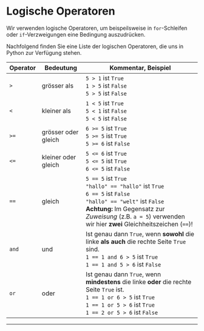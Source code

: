 # Logische Operatoren
Wir verwenden logische Operatoren, um beispeilsweise in `for`-Schleifen oder `if`-Verzweigungen eine Bedingung auszudrücken.

Nachfolgend finden Sie eine Liste der logischen Operatoren, die uns in Python zur Verfügung stehen.

| Operator | Bedeutung           | Kommentar, Beispiel                                                                                                                                                                                                                      |
|----------|---------------------|------------------------------------------------------------------------------------------------------------------------------------------------------------------------------------------------------------------------------------------|
| `>`      | grösser als         | `5 > 1` ist `True`<br/>`1 > 5` ist `False`<br/>`5 > 5` ist `False`                                                                                                                                                                       |
| `<`      | kleiner als         | `1 < 5` ist `True`<br/>`5 < 1` ist `False`<br/>`5 < 5` ist `False`                                                                                                                                                                       |
| `>=`     | grösser oder gleich | `6 >= 5` ist `True`<br/>`5 >= 5` ist `True`<br/>`5 >= 6` ist `False`                                                                                                                                                                     |
| `<=`     | kleiner oder gleich | `5 <= 6` ist `True`<br/>`5 <= 5` ist `True`<br/>`6 <= 5` ist `False`                                                                                                                                                                     |
| `==`     | gleich              | `5 == 5` ist `True`<br/>`"hallo" == "hallo"` ist `True`<br/>`6 == 5` ist `False`<br/>`"hallo" == "welt"` ist `False`<br/>**Achtung:** Im Gegensatz zur _Zuweisung_ (z.B. `a = 5`) verwenden wir hier **zwei** Gleichheitszeichen (`==`)! |
| `and`    | und                 | Ist genau dann `True`, wenn **sowohl** die linke **als auch** die rechte Seite `True` sind.<br/>`1 == 1 and 6 > 5` ist `True`<br/>`1 == 1 and 5 > 6` ist `False`                                                                         |
| `or`     | oder                | Ist genau dann `True`, wenn **mindestens** die linke **oder** die rechte Seite `True` ist.<br/>`1 == 1 or 6 > 5` ist `True`<br/>`1 == 1 or 5 > 6` ist `True`<br/>`1 == 2 or 5 > 6` ist `False`                                           |

---
